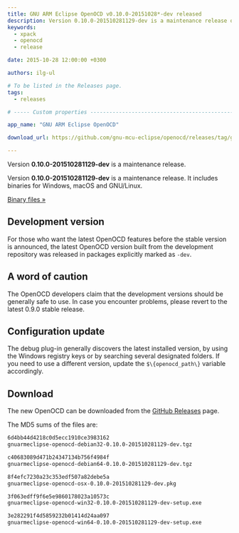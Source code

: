 ```yaml
---
title: GNU ARM Eclipse OpenOCD v0.10.0-20151028*-dev released
description: Version 0.10.0-201510281129-dev is a maintenance release of GNU ARM Eclipse OpenOCD.
keywords:
  - xpack
  - openocd
  - release

date: 2015-10-28 12:00:00 +0300

authors: ilg-ul

# To be listed in the Releases page.
tags:
  - releases

# ----- Custom properties -----------------------------------------------------

app_name: "GNU ARM Eclipse OpenOCD"

download_url: https://github.com/gnu-mcu-eclipse/openocd/releases/tag/gae-0.10.0-20151028/

---
```


<head>
  <title>{frontMatter.title}</title>
  <meta property="og:title" content={frontMatter.title} />
</head>

Version **0.10.0-201510281129-dev** is a maintenance release.

<!-- truncate -->

Version **0.10.0-201510281129-dev** is a maintenance release. It includes binaries for Windows, macOS and GNU/Linux.

<!-- truncate -->

<p><a href={frontMatter.download_url}>Binary files »</a></p>

## Development version

For those who want the latest OpenOCD features before the stable version is announced, the latest OpenOCD version built from the development repository was released in packages explicitly marked as `-dev`.

## A word of caution

The OpenOCD developers claim that the development versions should be generally safe to use. In case you encounter problems, please revert to the latest 0.9.0 stable release.

## Configuration update

The debug plug-in generally discovers the latest installed version, by using the Windows registry keys or by searching several designated folders. If you need to use a different version, update the `$\{openocd_path\}` variable accordingly.

## Download

The new OpenOCD can be downloaded from the <a href={frontMatter.download_url}>GitHub Releases</a> page.

The MD5 sums of the files are:

```txt
6d4bb44d4218c0d5ecc1910ce3983162
gnuarmeclipse-openocd-debian32-0.10.0-201510281129-dev.tgz

c40683089d471b24347134b756f4984f
gnuarmeclipse-openocd-debian64-0.10.0-201510281129-dev.tgz

8f4efc7230a23c353edf507a82debe5a
gnuarmeclipse-openocd-osx-0.10.0-201510281129-dev.pkg

3f063edff9f6e5e9860178023a10573c
gnuarmeclipse-openocd-win32-0.10.0-201510281129-dev-setup.exe

3e282291f4d5859232b01414d24aa097
gnuarmeclipse-openocd-win64-0.10.0-201510281129-dev-setup.exe
```
